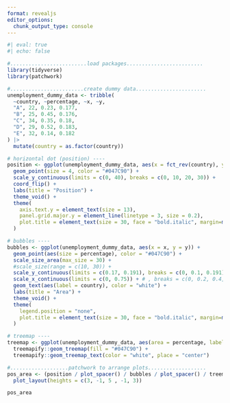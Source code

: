 ```yaml
---
format: revealjs
editor_options: 
  chunk_output_type: console
---
```


```r
#| eval: true
#| echo: false

#.........................load packages.........................
library(tidyverse)
library(patchwork)

#........................create dummy data.......................
unemployment_dummy_data <- tribble(
  ~country, ~percentage, ~x, ~y,
  "A", 22, 0.23, 0.177,
  "B", 25, 0.45, 0.176,
  "C", 34, 0.35, 0.18,
  "D", 29, 0.52, 0.183,
  "E", 32, 0.14, 0.182
) |>
  mutate(country = as.factor(country))

# horizontal dot (position) ----
position <- ggplot(unemployment_dummy_data, aes(x = fct_rev(country), y = percentage)) +
  geom_point(size = 4, color = "#047C90") +
  scale_y_continuous(limits = c(0, 40), breaks = c(0, 10, 20, 30)) +
  coord_flip() +
  labs(title = "Position") +
  theme_void() +
  theme(
    axis.text.y = element_text(size = 13),
    panel.grid.major.y = element_line(linetype = 3, size = 0.2),
    plot.title = element_text(size = 30, face = "bold.italic", margin=margin(0,0,10,0))
  )

# bubbles ----
bubbles <- ggplot(unemployment_dummy_data, aes(x = x, y = y)) +
  geom_point(aes(size = percentage), color = "#047C90") +
  scale_size_area(max_size = 30) +
  #scale_size(range = c(10, 30)) +
  scale_y_continuous(limits = c(0.17, 0.191), breaks = c(0, 0.1, 0.191)) + # limits = c(0.17, 0.25),
  scale_x_continuous(limits = c(0, 0.75)) + # , breaks = c(0, 0.2, 0.4, 0.6, 0.8)
  geom_text(aes(label = country), color = "white") +
  labs(title = "Area") +
  theme_void() +
  theme(
    legend.position = "none",
    plot.title = element_text(size = 30, face = "bold.italic", margin=margin(0,0,10,0))
  )

# treemap ----
treemap <- ggplot(unemployment_dummy_data, aes(area = percentage, label = country)) +
  treemapify::geom_treemap(fill = "#047C90") +
  treemapify::geom_treemap_text(color = "white", place = "center")

#...................patchwork to arrange plots...................
pos_area <- (position / plot_spacer() / bubbles / plot_spacer() / treemap) +
  plot_layout(heights = c(3, -1, 5 , -1, 3))

pos_area 
```
